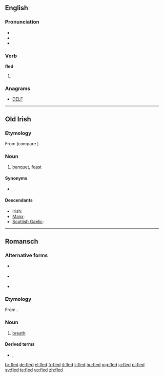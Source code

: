 ==English==

===Pronunciation===
* {{IPA|/ˈflɛd/}}
* {{audio|en-us-fled.ogg|Audio (US)}}
* {{rhymes|ɛd}}

===Verb===
'''fled'''

# {{past of|flee}}

===Anagrams===
* [[DELF#English|DELF]]

----

==Old Irish==

===Etymology===
From {{proto|cel-pro|wlidā-|lang=sga}} (compare {{etyl|cy|-}} {{term|gwledd|lang=cy}}).

===Noun===
{{head|sga|noun|g=f}}

# [[banquet]], [[feast]]

====Synonyms====
* {{l|sga|feis}}

====Descendants====
* Irish: {{l|ga|fleá}}
* [[Manx]]: {{l|gv|fleah}}
* [[Scottish Gaelic]]: {{l|gd|fleadh}}

----

==Romansch==

===Alternative forms===
* {{qualifier|Rumantsch Grischun|Sursilvan}} {{l|rm|flad}}
* {{qualifier|Sutsilvan|Surmiran}} {{l|rm|flo}}
* {{qualifier|Vallader}} {{l|rm|flà}}

===Etymology===
From {{etyl|la|rm}} {{term|flatus|flātus|lang=la}}.

===Noun===
{{rm-noun|m}}

# {{context|Puter|lang=rm}} [[breath]] {{qualifier|of air}}

====Derived terms====
* {{l|rm|trer fled}}, {{l|rm|trer il fled}}

[[br:fled]]
[[de:fled]]
[[el:fled]]
[[fr:fled]]
[[it:fled]]
[[li:fled]]
[[hu:fled]]
[[mg:fled]]
[[ja:fled]]
[[pl:fled]]
[[sv:fled]]
[[te:fled]]
[[vo:fled]]
[[zh:fled]]